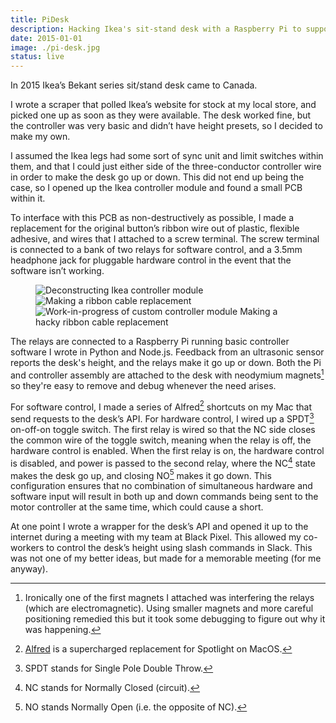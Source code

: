 ```yaml
---
title: PiDesk
description: Hacking Ikea's sit-stand desk with a Raspberry Pi to support realtime height feedback and programmatic control.
date: 2015-01-01
image: ./pi-desk.jpg
status: live
---
```



In 2015 Ikea’s Bekant series sit/stand desk came to Canada.

I wrote a scraper that polled Ikea’s website for stock at my local store, and picked one up as soon as they were available. The desk worked fine, but the controller was very basic and didn’t have height presets, so I decided to make my own.

I assumed the Ikea legs had some sort of sync unit and limit switches within them, and that I could just either side of the three-conductor controller wire in order to make the desk go up or down. This did not end up being the case, so I opened up the Ikea controller module and found a small PCB within it.

<PostImage src="./IMG_0809.jpg" caption="Surprise PCB" size="default" loading="eager" />

To interface with this PCB as non-destructively as possible, I made a replacement for the original button’s ribbon wire out of plastic, flexible adhesive, and wires that I attached to a screw terminal. The screw terminal is connected to a bank of two relays for software control, and a 3.5mm headphone jack for pluggable hardware control in the event that the software isn’t working.

<Figure size="large">
  <Grid gutter="0.5rem">
    <GridItem width={{ sm: '1/3 * 100%' }}>
      <Image
        src="./IMG_0814.jpg"
        sizes="(max-width: 480px) 100vw, (max-width: 700px) 33vw, (max-width: 999px) 235px, (min-width: 1000px) 295px"
        widths={[235, 295, 470, 590, 720, 960]}
        alt="Deconstructing Ikea controller module"
      />
    </GridItem>
    <GridItem width={{ sm: '1/3 * 100%' }}>
      <Image
        src="./IMG_0824.jpg"
        sizes="(max-width: 480px) 100vw, (max-width: 700px) 33vw, (max-width: 999px) 235px, (min-width: 1000px) 295px"
        widths={[235, 295, 470, 590, 720, 960]}
        alt="Making a ribbon cable replacement"
      />
    </GridItem>
    <GridItem width={{ sm: '1/3 * 100%' }}>
      <Image
        src="./IMG_0877.jpg"
        sizes="(max-width: 480px) 100vw, (max-width: 700px) 33vw, (max-width: 999px) 235px, (min-width: 1000px) 295px"
        widths={[235, 295, 470, 590, 720, 960]}
        alt="Work-in-progress of custom controller module"
      />
    </GridItem>
  </Grid>
  <Caption>Making a hacky ribbon cable replacement</Caption>
</Figure>

The relays are connected to a Raspberry Pi running basic controller software I wrote in Python and Node.js. Feedback from an ultrasonic sensor reports the desk's height, and the relays make it go up or down. Both the Pi and controller assembly are attached to the desk with neodymium magnets[^1] so they're easy to remove and debug whenever the need arises.

For software control, I made a series of Alfred[^2] shortcuts on my Mac that send requests to the desk’s API. For hardware control, I wired up a SPDT[^3] on-off-on toggle switch. The first relay is wired so that the NC side closes the common wire of the toggle switch, meaning when the relay is off, the hardware control is enabled. When the first relay is on, the hardware control is disabled, and power is passed to the second relay, where the NC[^4] state makes the desk go up, and closing NO[^5] makes it go down. This configuration ensures that no combination of simultaneous hardware and software input will result in both up and down commands being sent to the motor controller at the same time, which could cause a short.

<PostVideo
  size="large"
  src="./pi-desk-cooler.mp4"
  caption="Raising the desk with the hardware override"
/>

At one point I wrote a wrapper for the desk’s API and opened it up to the internet during a meeting with my team at Black Pixel. This allowed my co-workers to control the desk’s height using slash commands in Slack. This was not one of my better ideas, but made for a memorable meeting (for me anyway).

<PostImage size="large" src="./IMG_0900.jpg" alt="Completed custom controller module for Ikea sit-stand desk" />

[^1]: Ironically one of the first magnets I attached was interfering the relays (which are electromagnetic). Using smaller magnets and more careful positioning remedied this but it took some debugging to figure out why it was happening.
[^2]: [Alfred](https://www.alfredapp.com/) is a supercharged replacement for Spotlight on MacOS.
[^3]: SPDT stands for Single Pole Double Throw.
[^4]: NC stands for Normally Closed (circuit).
[^5]: NO stands Normally Open (i.e. the opposite of NC).
